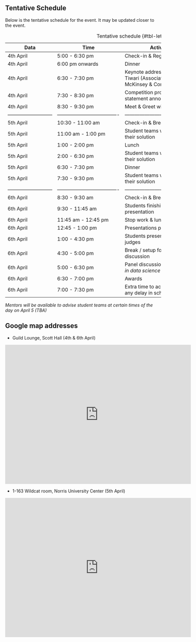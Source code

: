 ## Tentative Schedule

Below is the tentative schedule for the event. It may be updated closer to the event.

| Data | Time | Activity | Venue |
|------|------|------|------|
| 4th April | 5:00 - 6:30 pm    | Check-in \& Registration    | Guild Lounge    |
| 4th April | 6:00 pm onwards    | Dinner    | Guild Lounge    |
| 4th April | 6:30 - 7:30 pm    | Keynote address by Sanchit Tiwari (Associate Partner, McKinsey \& Company)    | Guild Lounge    |
| 4th April | 7:30 - 8:30 pm    | Competition problem statement announcement    | Guild Lounge    |
| 4th April | 8:30 - 9:30 pm    | Meet \& Greet with snacks    | Guild Lounge    |
|---------------------------|-------------------------------------|------------------------------------------|-------------------------------------|
| 5th April | 10:30 - 11:00 am    | Check-in \& Breakfast    | 1-163 Wildcat room    |
| 5th April | 11:00 am - 1:00 pm    | Student teams working on their solution    | 1-163 Wildcat room    |
| 5th April | 1:00 - 2:00 pm    | Lunch    | 1-163 Wildcat room    |
| 5th April | 2:00 - 6:30 pm    | Student teams working on their solution    | 1-163 Wildcat room    |
| 5th April | 6:30 - 7:30 pm    | Dinner    | 1-163 Wildcat room    |
| 5th April | 7:30 - 9:30 pm    | Student teams working on their solution    | 1-163 Wildcat room    |
|---------------------------|-------------------------------------|------------------------------------------|------------------------------------|
| 6th April | 8:30 - 9:30 am    | Check-in \& Breakfast    | Guild Lounge    |
| 6th April | 9:30 - 11:45 am    | Students finishing up their presentation    | Guild Lounge    |
| 6th April | 11:45 am - 12:45 pm    | Stop work \& lunch    | Guild Lounge    |
| 6th April | 12:45 - 1:00 pm    | Presentations preparation    | Guild Lounge    |
| 6th April | 1:00 - 4:30 pm    | Students presentations to judges    | Guild Lounge    |
| 6th April | 4:30 - 5:00 pm    | Break / setup for panel discussion    | Guild Lounge    |
| 6th April | 5:00 - 6:30 pm    | Panel discussion on *Careers in data science*    | Guild Lounge    |
| 6th April | 6:30 - 7:00 pm    | Awards    | Guild Lounge    |
| 6th April | 7:00 - 7:30 pm    | Extra time to accommodate any delay in schedule    | Guild Lounge    |


: Tentative schedule {#tbl-letters}

*Mentors will be available to advise student teams at certain times of the day on April 5 (TBA)*

## Google map addresses

- Guild Lounge, Scott Hall (4th \& 6th April)

<div>
<iframe src="https://www.google.com/maps/embed?pb=!1m18!1m12!1m3!1d2962.6090330457646!2d-87.68019482380144!3d42.05156335453571!2m3!1f0!2f0!3f0!3m2!1i1024!2i768!4f13.1!3m3!1m2!1s0x880fd074ca661347%3A0xb3d0721c09135496!2sScott%20Hall!5e0!3m2!1sen!2sin!4v1735554008991!5m2!1sen!2sin" width="600" height="450" style="border:0;" allowfullscreen="" loading="lazy" referrerpolicy="no-referrer-when-downgrade"></iframe>
</div>

-	1-163 Wildcat room, Norris University Center (5th April)

<div>
<iframe src="https://www.google.com/maps/embed?pb=!1m18!1m12!1m3!1d2962.523439210994!2d-87.67524292380136!3d42.05339845442033!2m3!1f0!2f0!3f0!3m2!1i1024!2i768!4f13.1!3m3!1m2!1s0x880fd07674e1804b%3A0x43dbf223a0a83d6a!2sNorris%20University%20Center!5e0!3m2!1sen!2sin!4v1735554454914!5m2!1sen!2sin" width="600" height="450" style="border:0;" allowfullscreen="" loading="lazy" referrerpolicy="no-referrer-when-downgrade"></iframe>
</div>